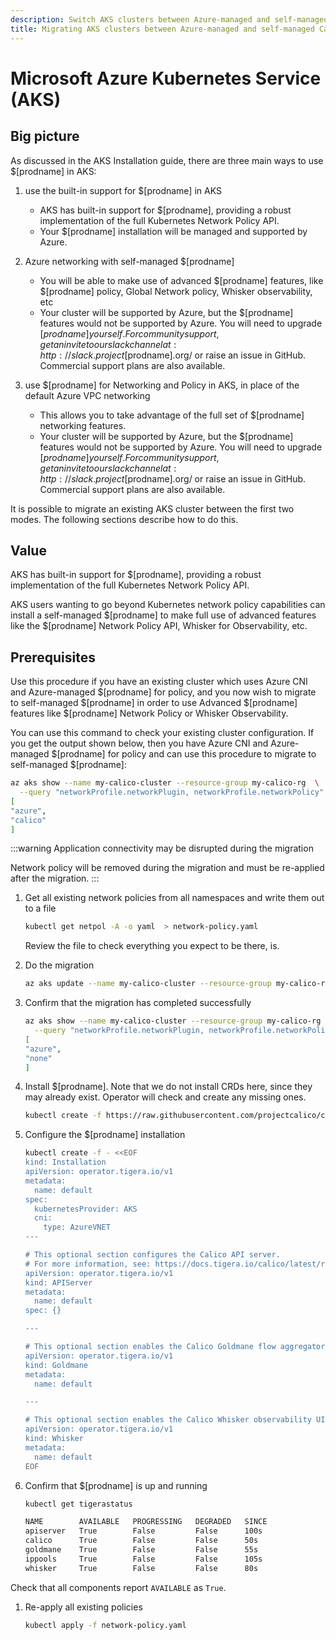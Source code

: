 ```yaml
---
description: Switch AKS clusters between Azure-managed and self-managed Calico
title: Migrating AKS clusters between Azure-managed and self-managed Calico
---
```


# Microsoft Azure Kubernetes Service (AKS)

## Big picture

As discussed in the AKS Installation guide, there are three main ways to use $[prodname] in AKS:

1. use the built-in support for $[prodname] in AKS

    - AKS has built-in support for $[prodname], providing a robust implementation of the full Kubernetes Network Policy API.
    - Your $[prodname] installation will be managed and supported by Azure.

1. Azure networking with self-managed $[prodname]

    - You will be able to make use of advanced $[prodname] features, like $[prodname] policy, Global Network policy, Whisker observability, etc
    - Your cluster will be supported by Azure, but the $[prodname] features would not be supported by Azure. You will need to upgrade $[prodname] yourself. For community support, get an invite to our slack channel at: http://slack.project$[prodname].org/ or raise an issue in GitHub. Commercial support plans are also available.

1. use $[prodname] for Networking and Policy in AKS, in place of the default Azure VPC networking

    - This allows you to take advantage of the full set of $[prodname] networking features.
    - Your cluster will be supported by Azure, but the $[prodname] features would not be supported by Azure. You will need to upgrade $[prodname] yourself. For community support, get an invite to our slack channel at: http://slack.project$[prodname].org/ or raise an issue in GitHub. Commercial support plans are also available.

It is possible to migrate an existing AKS cluster between the first two modes. The following sections describe how to do this.

## Value

AKS has built-in support for $[prodname], providing a robust implementation of the full Kubernetes Network Policy API.

AKS users wanting to go beyond Kubernetes network policy capabilities can install a self-managed $[prodname] to make full use of advanced features like the $[prodname] Network Policy API, Whisker for Observability, etc.

## Prerequisites

Use this procedure if you have an existing cluster which uses Azure CNI and Azure-managed $[prodname] for policy, and you now wish to migrate to self-managed $[prodname] in order to use Advanced $[prodname] features like $[prodname] Network Policy or Whisker Observability.

You can use this command to check your existing cluster configuration.  If you get the output shown below, then you have Azure CNI and Azure-managed $[prodname] for policy and can use this procedure to migrate to self-managed $[prodname]:

  ```bash
  az aks show --name my-calico-cluster --resource-group my-calico-rg  \
    --query "networkProfile.networkPlugin, networkProfile.networkPolicy"
[
  "azure",
  "calico"
]
  ```

:::warning
Application connectivity may be disrupted during the migration

Network policy will be removed during the migration and must be re-applied after the migration.
:::


1. Get all existing network policies from all namespaces and write them out to a file
    ```bash
    kubectl get netpol -A -o yaml  > network-policy.yaml
    ```
    Review the file to check everything you expect to be there, is.

1. Do the migration
    ```bash
    az aks update --name my-calico-cluster --resource-group my-calico-rg --network-policy=none
    ```

1. Confirm that the migration has completed successfully
    ```bash
    az aks show --name my-calico-cluster --resource-group my-calico-rg  \
      --query "networkProfile.networkPlugin, networkProfile.networkPolicy"
    [
    "azure",
    "none"
    ]
    ```

1. Install $[prodname].
    Note that we do not install CRDs here, since they may already exist. Operator will check and create any missing ones.
    ```bash
    kubectl create -f https://raw.githubusercontent.com/projectcalico/calico/v3.30.3/manifests/tigera-operator.yaml
    ```

1. Configure the $[prodname] installation
    ```bash
    kubectl create -f - <<EOF
    kind: Installation
    apiVersion: operator.tigera.io/v1
    metadata:
      name: default
    spec:
      kubernetesProvider: AKS
      cni:
        type: AzureVNET
    ---

    # This optional section configures the Calico API server.
    # For more information, see: https://docs.tigera.io/calico/latest/reference/installation/api#operator.tigera.io/v1.APIServer
    apiVersion: operator.tigera.io/v1
    kind: APIServer
    metadata:
      name: default
    spec: {}

    ---

    # This optional section enables the Calico Goldmane flow aggregator.
    apiVersion: operator.tigera.io/v1
    kind: Goldmane
    metadata:
      name: default

    ---

    # This optional section enables the Calico Whisker observability UI.
    apiVersion: operator.tigera.io/v1
    kind: Whisker
    metadata:
      name: default
    EOF
    ```

1. Confirm that $[prodname] is up and running
    ```bash
    kubectl get tigerastatus

    NAME        AVAILABLE   PROGRESSING   DEGRADED   SINCE
    apiserver   True        False         False      100s
    calico      True        False         False      50s
    goldmane    True        False         False      55s
    ippools     True        False         False      105s
    whisker     True        False         False      80s
    ```
Check that all components report `AVAILABLE` as `True`.

1. Re-apply all existing policies
    ```bash
    kubectl apply -f network-policy.yaml
    ```
